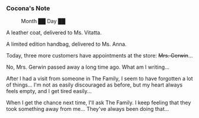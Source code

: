 ===Cocona's Note===
:Month ██ Day ██
:
A leather coat, delivered to Ms. Vitatta.
:
A limited edition handbag, delivered to Ms. Anna.
:
Today, three more customers have appointments at the store: <s>Mrs. Gerwin</s>...
:
No, Mrs. Gerwin passed away a long time ago. What am I writing...
:
After I had a visit from someone in The Family, I seem to have forgotten a lot of things... I'm not as easily discouraged as before, but my heart always feels empty, and I get tired easily...
:
When I get the chance next time, I'll ask The Family. I keep feeling that they took something away from me... They've always been doing that...
